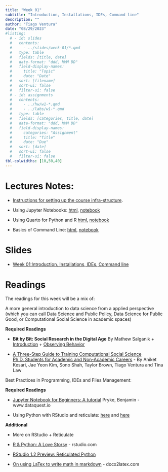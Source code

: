 ```yaml
---
title: "Week 01"
subtitle: "Introduction, Installations, IDEs, Command line"
description: ""
author: "Tiago Ventura"
date: "08/29/2023"
#listing:
  # - id: slides
  #   contents:
  #     - ../slides/week-01/*.qmd
  #   type: table
  #   fields: [title, date]
  #   date-format: "ddd, MMM DD"
  #   field-display-names:
  #     title: "Topic"
  #     date: "Date"
  #   sort: [filename]
  #   sort-ui: false
  #   filter-ui: false
  # - id: assignments
  #   contents:
  #     - ../hw/w1-*.qmd
  #     - ../labs/w1-*.qmd
  #   type: table
  #   fields: [categories, title, date]
  #   date-format: "ddd, MMM DD"
  #   field-display-names:
  #     categories: "Assignment"
  #     title: "Title"
  #     date: "Due"
  #   sort: [date]
  #   sort-ui: false
  #   filter-ui: false
tbl-colwidths: [10,50,40]
---
```


# Lectures Notes:

-   [Instructions for setting up the course infra-structure](/lecture_notes/week-01/course_infrastructure.html).

-   Using Jupyter Notebooks: [html](/lecture_notes/week-01/_using-jupyter-notebooks.html), <a href="/lecture_notes/week-01/_using-jupyter-notebooks.ipynb" download> notebook </a>

-   Using Quarto for Python and R [html](/lecture_notes/week-01/intro-to-quarto.html), <a href="/lecture_notes/week-01/intro-to-quarto.qmd" download> notebook </a>

-   Basics of Command Line: [html](/lecture_notes/week-01/_basics_of_cmd.html), <a href="/lecture_notes/week-01/_basics_of_cmd.ipynb" download> notebook </a>

# Slides

-   [Week 01:Introduction, Installations, IDEs, Command line](/slides/week-1.html)

# Readings

The readings for this week will be a mix of:

A more general introduction to data science from a applied perspective (which you can call Data Science and Public Policy, Data Science for Public Good, or Computational Social Science in academic spaces)

**Required Readings**

-   **Bit by Bit: Social Research in the Digital Age** By Mathew Salganik + [Introduction](https://www.bitbybitbook.com/en/1st-ed/introduction/) + [Observing Behavior](https://www.bitbybitbook.com/en/1st-ed/observing-behavior/)

-   [A Three-Step Guide to Training Computational Social Science Ph.D. Students for Academic and Non-Academic Careers](https://osf.io/preprints/socarxiv/kgjn2/) - By Aniket Kesari, Jae Yeon Kim, Sono Shah, Taylor Brown, Tiago Ventura and Tina Law

Best Practices in Programming, IDEs and Files Management:

**Required Readings**

-   [Jupyter Notebook for Beginners: A tutorial](https://www.dataquest.io/blog/jupyter-notebook-tutorial/) Pryke, Benjamin - www.dataquest.io

-   Using Python with RStudio and reticulate: [here](https://docs.rstudio.com/tutorials/user/using-python-with-rstudio-and-reticulate/) and [here](https://support.posit.co/hc/en-us/articles/360023654474-Installing-and-Configuring-Python-with-RStudio)

**Additional**

-   More on RStudio + Reticulate

-   [R & Python: A Love Storsy](https://rstudio.com/solutions/r-and-python/) - rstudio.com

-   [RStudio 1.2 Preview: Reticulated Python](https://blog.rstudio.com/2018/10/09/rstudio-1-2-preview-reticulated-python/)

-   [On using LaTex to write math in markdown](https://docx2latex.com/tutorials/Mathematical-equations-LaTeX.html) - docx2latex.com
